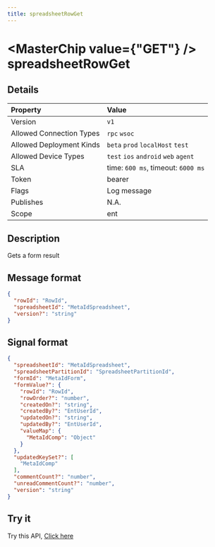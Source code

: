 ```yaml
---
title: spreadsheetRowGet
---
```



# <MasterChip value={"GET"} /> spreadsheetRowGet

## Details

| Property | Value | 
| :--- | :--- | 
| Version | `v1` |
| Allowed Connection Types | `rpc` `wsoc`  |
| Allowed Deployment Kinds | `beta` `prod` `localHost` `test`  |
| Allowed Device Types | `test` `ios` `android` `web` `agent`  |
| SLA | time: `600 ms`, timeout: `6000 ms` |
| Token | bearer |
| Flags | Log message |
| Publishes | N.A. |
| Scope | ent |


## Description

Gets a form result

## Message format

```json copy
{
  "rowId": "RowId",
  "spreadsheetId": "MetaIdSpreadsheet",
  "version?": "string"
}
```

## Signal format

```json copy
{
  "spreadsheetId": "MetaIdSpreadsheet",
  "spreadsheetPartitionId": "SpreadsheetPartitionId",
  "formId": "MetaIdForm",
  "formValue?": {
    "rowId": "RowId",
    "rowOrder?": "number",
    "createdOn?": "string",
    "createdBy?": "EntUserId",
    "updatedOn?": "string",
    "updatedBy?": "EntUserId",
    "valueMap": {
      "MetaIdComp": "Object"
    }
  },
  "updatedKeySet?": [
    "MetaIdComp"
  ],
  "commentCount?": "number",
  "unreadCommentCount?": "number",
  "version": "string"
}
```

## Try it

Try this API, [Click here](https://web.neome.ai/api?path=ent_entMain_spreadsheetRowGet)

